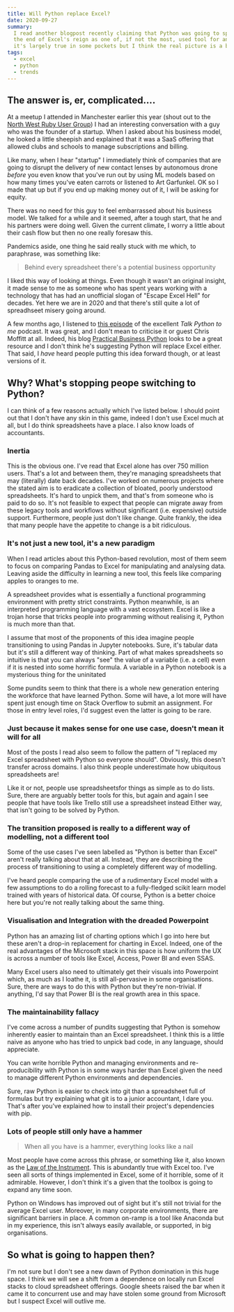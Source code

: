```yaml
---
title: Will Python replace Excel?
date: 2020-09-27
summary:
  I read another blogpost recently claiming that Python was going to spell
  the end of Excel's reign as one of, if not the most, used tool for analytics. Maybe
  it's largely true in some pockets but I think the real picture is a bit more complicated.
tags:
  - excel
  - python
  - trends
---
```


##  The answer is, er, complicated....

At a meetup I attended in Manchester earlier this year (shout out to the [North West Ruby User Group](https://www.meetup.com/North-West-Ruby-User-Group/)) I had an interesting conversation with a guy who was the founder of a startup. When I asked about his business model, he looked a little sheepish and explained that it was a SaaS offering that allowed clubs and schools to manage subscriptions and billing. 

Like many, when I hear "startup" I immediately think of companies that are going to disrupt the delivery of new contact lenses by autonomous drone _before_ you even know that you've run out by using ML models based on how many times you've eaten carrots or listened to Art Garfunkel. OK so I made that up but if you end up making money out of it, I will be asking for equity.

There was no need for this guy to feel embarrassed about his business model. We talked for a while and it seemed, after a tough start, that he and his partners were doing well. Given the current climate, I worry a little about their cash flow but then no one really foresaw this.

Pandemics aside, one thing he said really stuck with me which, to paraphrase, was something like:

> Behind every spreadsheet there's a potential business opportunity

I liked this way of looking at things. Even though it wasn't an original insight, it made sense to me as someone who has spent years working with a technology that has had an unofficial slogan of "Escape Excel Hell" for decades. Yet here we are in 2020 and that there's still quite a lot of spreadhseet misery going around.

A few months ago, I listened to [this episode](https://talkpython.fm/episodes/show/200/escaping-excel-hell-with-python-and-pandas) of the excellent _Talk Python to me_ podcast. It was great, and I don't mean to criticise it or guest Chris Moffitt at all. Indeed, his blog [Practical Business Python](https://pbpython.com/) looks to be a great resource and I don't think he's suggesting Python will replace Excel either. That said, I _have_ heard people putting this idea forward though, or at least versions of it.

## Why? What's stopping peope switching to Python?

I can think of a few reasons actually which I've listed below. I should point out that I don't have any skin in this game, indeed I don't use Excel much at all, but I do think spreadsheets have a place. I also know loads of accountants.

### Inertia

This is the obvious one. I've read that Excel alone has over 750 million users. That's a lot and between them, they're managing spreadsheets that may (literally) date back decades. I've worked on numerous projects where the stated aim is to eradicate a collection of bloated, poorly understood spreadsheets. It's hard to unpick them, and that's from someone who is paid to do so. It's not feasible to expect that people can migrate away from these legacy tools and workflows without significant (i.e. expensive) outside support. Furthermore, people just don't like change. Quite frankly, the idea that many people have the appetite to change is a bit ridiculous.

### It's not just a new tool, it's a new paradigm

When I read articles about this Python-based revolution, most of them seem to focus on comparing Pandas to Excel for manipulating and analysing data. Leaving aside the difficulty in learning a new tool, this feels like comparing apples to oranges to me.

A spreadsheet provides what is essentially a functional programming environment with pretty strict constraints. Python meanwhile, is an interpreted programming language with a vast ecosystem. Excel is like a trojan horse that tricks people into programming without realising it, Python is much more than that.

I assume that most of the proponents of this idea imagine people transitioning to using Pandas in Jupyter notebooks. Sure, it's tabular data but it's still a different way of thinking. Part of what makes spreadsheets so intuitive is that you can always "see" the value of a variable (i.e. a cell) even if it is nested into some horrific formula. A variable in a Python notebook is a mysterious thing for the uninitated

Some pundits seem to think that there is a whole new generation entering the workforce that have learned Python. Some will have, a lot more will have spent just enough time on Stack Overflow to submit an assignment. For those in entry level roles, I'd suggest even the latter is going to be rare.

### Just because it makes sense for one use case, doesn't mean it will for all

Most of the posts I read also seem to follow the pattern of "I replaced my Excel spreadsheet with Python so everyone should". Obviously, this doesn't transfer across domains. I also think people underestimate how ubiquitous spreadsheets are!

Like it or not, people use spreadsheetsfor things as simple as to do lists. Sure, there are arguably better tools for this, but again and again I see people that have tools like Trello still use a spreadsheet instead Either way, that isn't going to be solved by Python.

### The transition proposed is really to a different way of modelling, not a different tool

Some of the use cases I've seen labelled as "Python is better than Excel" aren't really talking about that at all. Instead, they are describing the process of transitioning to using a completely different way of modelling.

I've heard people comparing the use of a rudimentary Excel model with a few assumptions to do a rolling forecast to a fully-fledged scikit learn model trained with years of historical data. Of course, Python is a better choice here but you're not really talking about the same thing.

### Visualisation and Integration with the dreaded Powerpoint

Python has an amazing list of charting options which I go into here but these aren't a drop-in replacement for charting in Excel. Indeed, one of the real advantages of the Microsoft stack in this space is how uniform the UX is across a number of tools like Excel, Access, Power BI and even SSAS.

Many Excel users also need to ultimately get their visuals into Powerpoint which, as much as I loathe it, is still all-pervasive in some organisations. Sure, there are ways to do this with Python but they're non-trivial. If anything, I'd say that Power BI is the real growth area in this space.

### The maintainability fallacy

I've come across a number of pundits suggesting that Python is somehow inherently easier to maintain than an Excel spreadsheet. I think this is a little naive as anyone who has tried to unpick bad code, in any language, should appreciate.

You can write horrible Python and managing environments and re-producibility with Python is in some ways harder than Excel given the need to manage different Python environments and dependencies.

Sure, raw Python is easier to check into git than a spreadsheet full of formulas but try explaining what git is to a junior accountant, I dare you. That's after you've explained how to install their project's dependencies with pip.

### Lots of people still only have a hammer

> When all you have is a hammer, everything looks like a nail

Most people have come across this phrase, or something like it, also known as the [Law of the Instrument](https://en.wikipedia.org/wiki/Law_of_the_instrument). This is abundantly true with Excel too. I've seen all sorts of things implemented in Excel, some of it horrible, some of it admirable. However, I don't think it's a given that the toolbox is going to expand any time soon.

Python on Windows has improved out of sight but it's still not trivial for the average Excel user. Moreover, in many corporate environments, there are significant barriers in place. A common on-ramp is a tool like Anaconda but in my experience, this isn't always easily available, or supported, in big organisations.

## So what is going to happen then?

I'm not sure but I don't see a new dawn of Python domination in this huge space. I think we will see a shift from a dependence on locally run Excel stacks to cloud spreadsheet offerings. Google sheets raised the bar when it came it to concurrent use and may have stolen some ground from Microsoft but I suspect Excel will outlive me.
